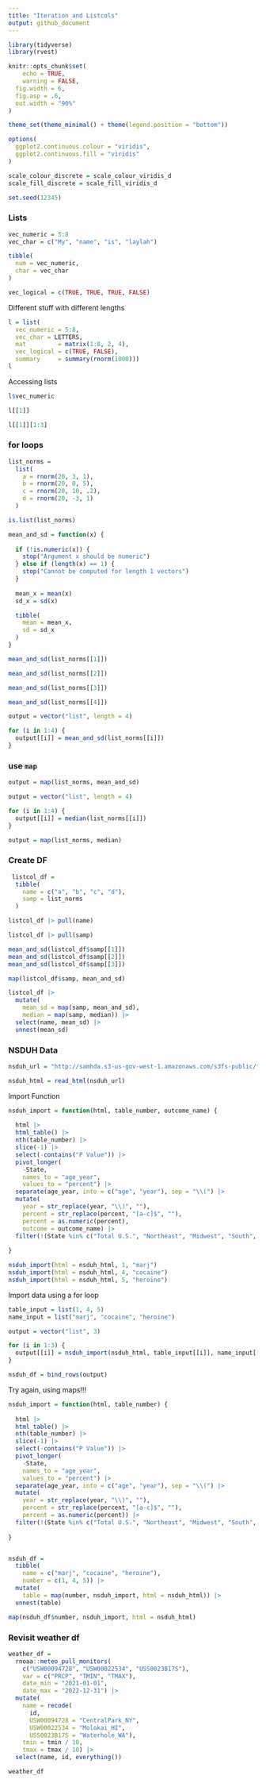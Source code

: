 ```yaml
---
title: "Iteration and Listcols"
output: github_document
---
```


```r
library(tidyverse)
library(rvest)

knitr::opts_chunk$set(
	echo = TRUE,
	warning = FALSE,
  fig.width = 6,
  fig.asp = .6,
  out.width = "90%"
)

theme_set(theme_minimal() + theme(legend.position = "bottom"))

options(
  ggplot2.continuous.colour = "viridis",
  ggplot2.continuous.fill = "viridis"
)

scale_colour_discrete = scale_colour_viridis_d
scale_fill_discrete = scale_fill_viridis_d
```

```r
set.seed(12345)
```


### Lists

```r
vec_numeric = 5:8
vec_char = c("My", "name", "is", "laylah")

tibble(
  num = vec_numeric,
  char = vec_char
)

vec_logical = c(TRUE, TRUE, TRUE, FALSE)
```


Different stuff with different lengths

```r
l = list(
  vec_numeric = 5:8,
  vec_char = LETTERS,
  mat         = matrix(1:8, 2, 4),
  vec_logical = c(TRUE, FALSE),
  summary     = summary(rnorm(1000)))
l
```


Accessing lists

```r
l$vec_numeric

l[[1]]

l[[1]][1:3]
```

### for loops

```r
list_norms = 
  list(
    a = rnorm(20, 3, 1),
    b = rnorm(20, 0, 5),
    c = rnorm(20, 10, .2),
    d = rnorm(20, -3, 1)
  )

is.list(list_norms)
```

```r
mean_and_sd = function(x) {
  
  if (!is.numeric(x)) {
    stop("Argument x should be numeric")
  } else if (length(x) == 1) {
    stop("Cannot be computed for length 1 vectors")
  }
  
  mean_x = mean(x)
  sd_x = sd(x)

  tibble(
    mean = mean_x, 
    sd = sd_x
  )
}
```

```r
mean_and_sd(list_norms[[1]])

mean_and_sd(list_norms[[2]])

mean_and_sd(list_norms[[3]])

mean_and_sd(list_norms[[4]])
```

```r
output = vector("list", length = 4)

for (i in 1:4) {
  output[[i]] = mean_and_sd(list_norms[[i]])
}
```


### use `map`

```r
output = map(list_norms, mean_and_sd)

output = vector("list", length = 4)

for (i in 1:4) {
  output[[i]] = median(list_norms[[i]])
}

output = map(list_norms, median)
```


### Create DF

```r
 listcol_df = 
  tibble(
    name = c("a", "b", "c", "d"),
    samp = list_norms
  )
```

```r
listcol_df |> pull(name)

listcol_df |> pull(samp)

mean_and_sd(listcol_df$samp[[1]])
mean_and_sd(listcol_df$samp[[2]])
mean_and_sd(listcol_df$samp[[3]])

map(listcol_df$samp, mean_and_sd)

listcol_df |> 
  mutate(
    mean_sd = map(samp, mean_and_sd),
    median = map(samp, median)) |> 
  select(name, mean_sd) |> 
  unnest(mean_sd)
```


### NSDUH Data

```r
nsduh_url = "http://samhda.s3-us-gov-west-1.amazonaws.com/s3fs-public/field-uploads/2k15StateFiles/NSDUHsaeShortTermCHG2015.htm"

nsduh_html = read_html(nsduh_url)
```

Import Function

```r
nsduh_import = function(html, table_number, outcome_name) {
  
  html |> 
  html_table() |> 
  nth(table_number) |>
  slice(-1) |> 
  select(-contains("P Value")) |>
  pivot_longer(
    -State,
    names_to = "age_year", 
    values_to = "percent") |>
  separate(age_year, into = c("age", "year"), sep = "\\(") |>
  mutate(
    year = str_replace(year, "\\)", ""),
    percent = str_replace(percent, "[a-c]$", ""),
    percent = as.numeric(percent),
    outcome = outcome_name) |>
  filter(!(State %in% c("Total U.S.", "Northeast", "Midwest", "South", "West")))
  
}

nsduh_import(html = nsduh_html, 1, "marj")
nsduh_import(html = nsduh_html, 4, "cocaine")
nsduh_import(html = nsduh_html, 5, "heroine")
```

Import data using a for loop

```r
table_input = list(1, 4, 5)
name_input = list("marj", "cocaine", "heroine")

output = vector("list", 3)

for (i in 1:3) {
  output[[i]] = nsduh_import(nsduh_html, table_input[[i]], name_input[[i]])
}

nsduh_df = bind_rows(output)
```


Try again, using maps!!!

```r
nsduh_import = function(html, table_number) {
  
  html |> 
  html_table() |> 
  nth(table_number) |>
  slice(-1) |> 
  select(-contains("P Value")) |>
  pivot_longer(
    -State,
    names_to = "age_year", 
    values_to = "percent") |>
  separate(age_year, into = c("age", "year"), sep = "\\(") |>
  mutate(
    year = str_replace(year, "\\)", ""),
    percent = str_replace(percent, "[a-c]$", ""),
    percent = as.numeric(percent)) |> 
  filter(!(State %in% c("Total U.S.", "Northeast", "Midwest", "South", "West")))
  
}


nsduh_df = 
  tibble(
    name = c("marj", "cocaine", "heroine"),
    number = c(1, 4, 5)) |> 
  mutate(
    table = map(number, nsduh_import, html = nsduh_html)) |> 
  unnest(table)

map(nsduh_df$number, nsduh_import, html = nsduh_html)
```


### Revisit weather df

```r
weather_df = 
  rnoaa::meteo_pull_monitors(
    c("USW00094728", "USW00022534", "USS0023B17S"),
    var = c("PRCP", "TMIN", "TMAX"), 
    date_min = "2021-01-01",
    date_max = "2022-12-31") |>
  mutate(
    name = recode(
      id, 
      USW00094728 = "CentralPark_NY", 
      USW00022534 = "Molokai_HI",
      USS0023B17S = "Waterhole_WA"),
    tmin = tmin / 10,
    tmax = tmax / 10) |>
  select(name, id, everything())
```


```r
weather_df
```

